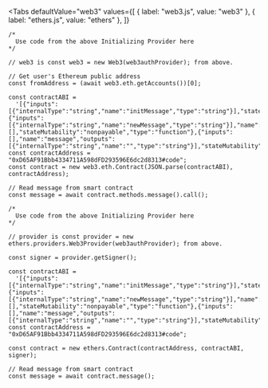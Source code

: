 
<Tabs
  defaultValue="web3"
  values={[
    { label: "web3.js", value: "web3" },
    { label: "ethers.js", value: "ethers" },
  ]}
>
<TabItem value="web3">

```tsx
/*
  Use code from the above Initializing Provider here
*/

// web3 is const web3 = new Web3(web3authProvider); from above.

// Get user's Ethereum public address
const fromAddress = (await web3.eth.getAccounts())[0];

const contractABI =
  '[{"inputs":[{"internalType":"string","name":"initMessage","type":"string"}],"stateMutability":"nonpayable","type":"constructor"},{"inputs":[{"internalType":"string","name":"newMessage","type":"string"}],"name":"update","outputs":[],"stateMutability":"nonpayable","type":"function"},{"inputs":[],"name":"message","outputs":[{"internalType":"string","name":"","type":"string"}],"stateMutability":"view","type":"function"}]';
const contractAddress = "0xD65AF91Bbb4334711A598dFD293596E6dc2d8313#code";
const contract = new web3.eth.Contract(JSON.parse(contractABI), contractAddress);

// Read message from smart contract
const message = await contract.methods.message().call();
```

</TabItem>
<TabItem value="ethers">

```tsx
/*
  Use code from the above Initializing Provider here
*/

// provider is const provider = new ethers.providers.Web3Provider(web3authProvider); from above.

const signer = provider.getSigner();

const contractABI =
  '[{"inputs":[{"internalType":"string","name":"initMessage","type":"string"}],"stateMutability":"nonpayable","type":"constructor"},{"inputs":[{"internalType":"string","name":"newMessage","type":"string"}],"name":"update","outputs":[],"stateMutability":"nonpayable","type":"function"},{"inputs":[],"name":"message","outputs":[{"internalType":"string","name":"","type":"string"}],"stateMutability":"view","type":"function"}]';
const contractAddress = "0xD65AF91Bbb4334711A598dFD293596E6dc2d8313#code";

const contract = new ethers.Contract(contractAddress, contractABI, signer);

// Read message from smart contract
const message = await contract.message();
```

</TabItem>
</Tabs>
